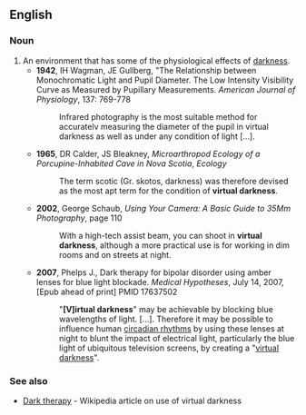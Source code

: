 ==English==

===Noun===
{{en-noun|sg=[[virtual]] [[darkness]]|es}}

# An environment that has some of the physiological effects of [[darkness]].
#*'''1942''', IH Wagman, JE Gullberg, "The Relationship between Monochromatic Light and Pupil Diameter. The Low Intensity Visibility Curve as Measured by Pupillary Measurements. ''American Journal of Physiology'', 137: 769-778
#*:Infrared photography is the most suitable method for accuratelv measuring the diameter of the pupil in virtual darkness as well as under any condition of light […].
#*'''1965''', DR Calder, JS Bleakney, ''Microarthropod Ecology of a Porcupine-Inhabited Cave in Nova Scotia'', ''Ecology''
#*: The term scotic (Gr. skotos, darkness) was therefore devised as the most apt term for the condition of '''virtual darkness'''.
#*'''2002''', George Schaub, ''Using Your Camera: A Basic Guide to 35Mm Photography'', page 110
#*:With a high-tech assist beam, you can shoot in '''virtual darkness''', although a more practical use is for working in dim rooms and on streets at night.
#* '''2007''', Phelps J., Dark therapy for bipolar disorder using amber lenses for blue light blockade. ''Medical Hypotheses'', July 14, 2007, [Epub ahead of print] PMID 17637502
#*: "'''[V]irtual darkness'''" may be achievable by blocking blue wavelengths of light. […]. Therefore it may be possible to influence human [[circadian rhythm]]s by using these lenses at night to blunt the impact of electrical light, particularly the blue light of ubiquitous television screens, by creating a "[[virtual darkness]]".

===See also===
* [[w:Dark therapy|Dark therapy]] - Wikipedia article on use of virtual darkness